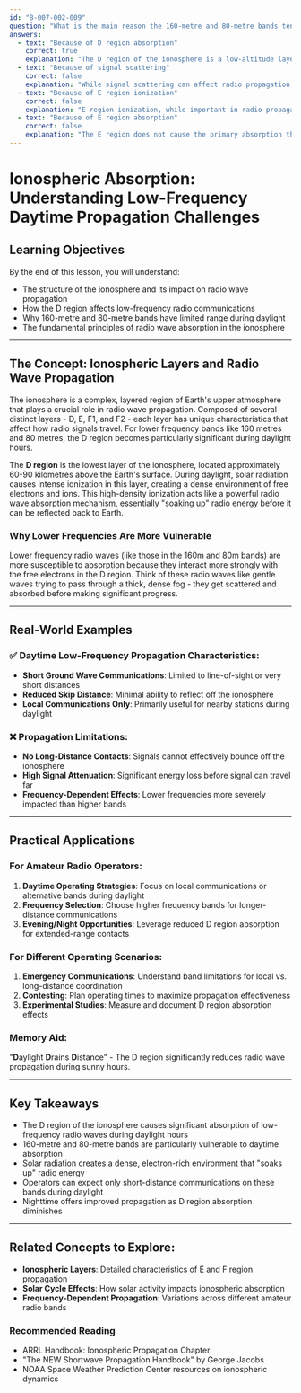 ```yaml
---
id: "B-007-002-009"
question: "What is the main reason the 160-metre and 80-metre bands tend to be useful only for short-distance communications during daylight hours?"
answers:
  - text: "Because of D region absorption"
    correct: true
    explanation: "The D region of the ionosphere is a low-altitude layer that becomes highly ionized during daylight hours, causing significant radio wave absorption. For lower frequency bands like 160m and 80m, this daytime absorption dramatically reduces the ability of these signals to reflect off the ionosphere, limiting their propagation to primarily ground wave or very short skip distances."
  - text: "Because of signal scattering"
    correct: false
    explanation: "While signal scattering can affect radio propagation, it is not the primary reason for limited communications on 160m and 80m during daylight. Scattering is a secondary effect and does not specifically explain the short-distance communication limitations of these bands during daytime hours."
  - text: "Because of E region ionization"
    correct: false
    explanation: "E region ionization, while important in radio propagation, is not the main factor limiting 160m and 80m communications during daylight. The E region typically supports higher frequency bands and does not directly cause the absorption issues experienced by lower frequency bands."
  - text: "Because of E region absorption"
    correct: false
    explanation: "The E region does not cause the primary absorption that limits 160m and 80m communications during daylight. The D region, which is lower in the ionosphere, is responsible for the significant absorption that reduces the usable range of these lower frequency bands during daytime hours."
---
```


# Ionospheric Absorption: Understanding Low-Frequency Daytime Propagation Challenges

## Learning Objectives
By the end of this lesson, you will understand:
- The structure of the ionosphere and its impact on radio wave propagation
- How the D region affects low-frequency radio communications
- Why 160-metre and 80-metre bands have limited range during daylight
- The fundamental principles of radio wave absorption in the ionosphere

---

## The Concept: Ionospheric Layers and Radio Wave Propagation

The ionosphere is a complex, layered region of Earth's upper atmosphere that plays a crucial role in radio wave propagation. Composed of several distinct layers - D, E, F1, and F2 - each layer has unique characteristics that affect how radio signals travel. For lower frequency bands like 160 metres and 80 metres, the D region becomes particularly significant during daylight hours.

The **D region** is the lowest layer of the ionosphere, located approximately 60-90 kilometres above the Earth's surface. During daylight, solar radiation causes intense ionization in this layer, creating a dense environment of free electrons and ions. This high-density ionization acts like a powerful radio wave absorption mechanism, essentially "soaking up" radio energy before it can be reflected back to Earth.

### Why Lower Frequencies Are More Vulnerable

Lower frequency radio waves (like those in the 160m and 80m bands) are more susceptible to absorption because they interact more strongly with the free electrons in the D region. Think of these radio waves like gentle waves trying to pass through a thick, dense fog - they get scattered and absorbed before making significant progress.

---

## Real-World Examples

### ✅ Daytime Low-Frequency Propagation Characteristics:
- **Short Ground Wave Communications**: Limited to line-of-sight or very short distances
- **Reduced Skip Distance**: Minimal ability to reflect off the ionosphere
- **Local Communications Only**: Primarily useful for nearby stations during daylight

### ❌ Propagation Limitations:
- **No Long-Distance Contacts**: Signals cannot effectively bounce off the ionosphere
- **High Signal Attenuation**: Significant energy loss before signal can travel far
- **Frequency-Dependent Effects**: Lower frequencies more severely impacted than higher bands

---

## Practical Applications

### For Amateur Radio Operators:
1. **Daytime Operating Strategies**: Focus on local communications or alternative bands during daylight
2. **Frequency Selection**: Choose higher frequency bands for longer-distance communications
3. **Evening/Night Opportunities**: Leverage reduced D region absorption for extended-range contacts

### For Different Operating Scenarios:
1. **Emergency Communications**: Understand band limitations for local vs. long-distance coordination
2. **Contesting**: Plan operating times to maximize propagation effectiveness
3. **Experimental Studies**: Measure and document D region absorption effects

### Memory Aid:
"**D**aylight **D**rains **D**istance" - The D region significantly reduces radio wave propagation during sunny hours.

---

## Key Takeaways

- The D region of the ionosphere causes significant absorption of low-frequency radio waves during daylight hours
- 160-metre and 80-metre bands are particularly vulnerable to daytime absorption
- Solar radiation creates a dense, electron-rich environment that "soaks up" radio energy
- Operators can expect only short-distance communications on these bands during daylight
- Nighttime offers improved propagation as D region absorption diminishes

---

## Related Concepts to Explore:
- **Ionospheric Layers**: Detailed characteristics of E and F region propagation
- **Solar Cycle Effects**: How solar activity impacts ionospheric absorption
- **Frequency-Dependent Propagation**: Variations across different amateur radio bands

### Recommended Reading
- ARRL Handbook: Ionospheric Propagation Chapter
- "The NEW Shortwave Propagation Handbook" by George Jacobs
- NOAA Space Weather Prediction Center resources on ionospheric dynamics